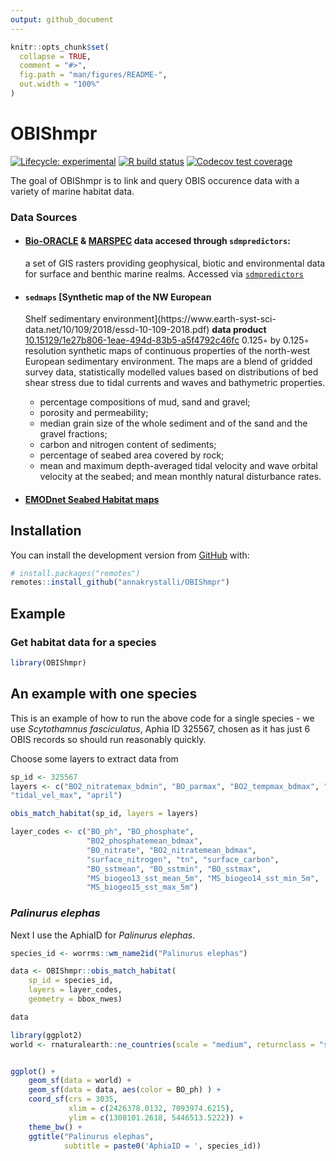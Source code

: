 ```yaml
---
output: github_document
---
```


<!-- README.md is generated from README.Rmd. Please edit that file -->

```r
knitr::opts_chunk$set(
  collapse = TRUE,
  comment = "#>",
  fig.path = "man/figures/README-",
  out.width = "100%"
)
```

# OBIShmpr

<!-- badges: start -->
[![Lifecycle: experimental](https://img.shields.io/badge/lifecycle-experimental-orange.svg)](https://www.tidyverse.org/lifecycle/#experimental)
[![R build status](https://github.com/annakrystalli/OBIShmpr/workflows/R-CMD-check/badge.svg)](https://github.com/annakrystalli/OBIShmpr/actions)
[![Codecov test coverage](https://codecov.io/gh/annakrystalli/OBIShmpr/branch/master/graph/badge.svg)](https://codecov.io/gh/annakrystalli/OBIShmpr?branch=master)
<!-- badges: end -->

The goal of OBIShmpr is to link and query OBIS occurence data with a variety of marine habitat data.

### Data Sources

- #### [**Bio-ORACLE**](https://www.bio-oracle.org/) & [**MARSPEC**](http://www.marspec.org/) data accesed through  `sdmpredictors`:
    a set of GIS rasters providing geophysical, biotic and environmental data for surface and benthic marine realms. Accessed via [`sdmpredictors`](https://github.com/lifewatch/sdmpredictors)
    
- #### `sedmaps` [Synthetic map of the NW European
Shelf sedimentary environment](https://www.earth-syst-sci-data.net/10/109/2018/essd-10-109-2018.pdf)
    **data product** [10.15129/1e27b806-1eae-494d-83b5-a5f4792c46fc](https://pureportal.strath.ac.uk/en/datasets/data-for-a-synthetic-map-of-the-northwest-european-shelf-sediment)
    0.125◦ by 0.125◦ resolution synthetic maps of continuous properties of the north-west European sedimentary environment. The maps are a blend of gridded survey
data, statistically modelled values based on distributions of bed shear stress due to tidal currents and waves and bathymetric properties. 
    - percentage compositions of mud, sand and gravel;
    - porosity and permeability; 
    - median grain size of the whole sediment and of the sand and the gravel fractions;
    - carbon and nitrogen content of sediments; 
    - percentage of seabed area covered by rock; 
    - mean and maximum depth-averaged tidal velocity and wave orbital velocity at the seabed; and mean monthly natural disturbance rates. 
    
- #### [EMODnet Seabed Habitat maps]()
  

## Installation

You can install the development version from [GitHub](https://github.com/) with:

``` r
# install.packages("remotes")
remotes::install_github("annakrystalli/OBIShmpr")
```
## Example

### Get habitat data for a species

```r
library(OBIShmpr)
```


## An example with one species
This is an example of how to run the above code for a single species - we use _Scytothamnus fasciculatus_, Aphia ID 325567, chosen as it has just 6 OBIS records so should run reasonably quickly.

Choose some layers to extract data from

```r
sp_id <- 325567
layers <- c("BO2_nitratemax_bdmin", "BO_parmax", "BO2_tempmax_bdmax", "permeability", 
"tidal_vel_max", "april")
```

```r
obis_match_habitat(sp_id, layers = layers)
```



```r
layer_codes <- c("BO_ph", "BO_phosphate", 
                 "BO2_phosphatemean_bdmax", 
                 "BO_nitrate", "BO2_nitratemean_bdmax", 
                 "surface_nitrogen", "tn", "surface_carbon",
                 "BO_sstmean", "BO_sstmin", "BO_sstmax", 
                 "MS_biogeo13_sst_mean_5m", "MS_biogeo14_sst_min_5m",
                 "MS_biogeo15_sst_max_5m")
```



### _Palinurus elephas_

Next I use the AphiaID for _Palinurus elephas_.


```r
species_id <- worrms::wm_name2id("Palinurus elephas")

data <- OBIShmpr::obis_match_habitat(
    sp_id = species_id, 
    layers = layer_codes,
    geometry = bbox_nwes)

data
```

```r
library(ggplot2)
world <- rnaturalearth::ne_countries(scale = "medium", returnclass = "sf")


ggplot() +
    geom_sf(data = world) +
    geom_sf(data = data, aes(color = BO_ph) ) +
    coord_sf(crs = 3035,
             xlim = c(2426378.0132, 7093974.6215),
             ylim = c(1308101.2618, 5446513.5222)) +
    theme_bw() +
    ggtitle("Palinurus elephas",
            subtitle = paste0('AphiaID = ', species_id))

```

